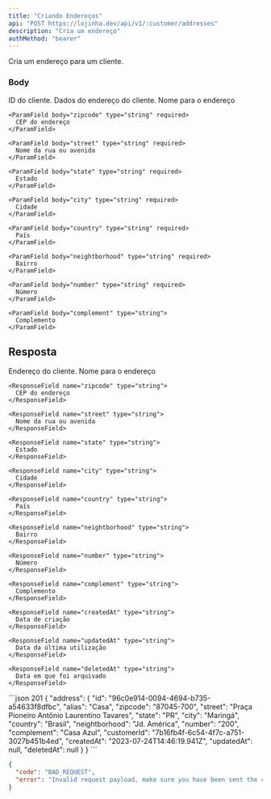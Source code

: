 ```yaml
---
title: "Criando Endereços"
api: "POST https://lojinha.dev/api/v1/:customer/addresses"
description: "Cria um endereço"
authMethod: "bearer"
---
```


Cria um endereço para um cliente.

### Body

<ParamField path="customer" type="uuid" required>
  ID do cliente.
</ParamField>

<ParamField body="address" type="object" required>
  Dados do endereço do cliente.

  <Expandable>
    <ParamField body="alias" type="string">
      Nome para o endereço
    </ParamField>

    <ParamField body="zipcode" type="string" required>
      CEP do endereço
    </ParamField>

    <ParamField body="street" type="string" required>
      Nome da rua ou avenida
    </ParamField>

    <ParamField body="state" type="string" required>
      Estado
    </ParamField>

    <ParamField body="city" type="string" required>
      Cidade
    </ParamField>

    <ParamField body="country" type="string" required>
      País
    </ParamField>

    <ParamField body="neightborhood" type="string" required>
      Bairro
    </ParamField>

    <ParamField body="number" type="string" required>
      Número
    </ParamField>

    <ParamField body="complement" type="string">
      Complemento
    </ParamField>
  </Expandable>
</ParamField>

## Resposta

<ResponseField name="address" type="object">
  Endereço do cliente.

  <Expandable>
    <ResponseField name="alias" type="string">
      Nome para o endereço
    </ResponseField>

    <ResponseField name="zipcode" type="string">
      CEP do endereço
    </ResponseField>

    <ResponseField name="street" type="string">
      Nome da rua ou avenida
    </ResponseField>

    <ResponseField name="state" type="string">
      Estado
    </ResponseField>

    <ResponseField name="city" type="string">
      Cidade
    </ResponseField>

    <ResponseField name="country" type="string">
      País
    </ResponseField>

    <ResponseField name="neightborhood" type="string">
      Bairro
    </ResponseField>

    <ResponseField name="number" type="string">
      Número
    </ResponseField>

    <ResponseField name="complement" type="string">
      Complemento
    </ResponseField>

    <ResponseField name="createdAt" type="string">
      Data de criação
    </ResponseField>

    <ResponseField name="updatedAt" type="string">
      Data da última utilização
    </ResponseField>

    <ResponseField name="deletedAt" type="string">
      Data em que foi arquivado
    </ResponseField>
  </Expandable>
</ResponseField>

<ResponseExample>
```json 201
{
  "address": {
    "id": "96c0e914-0094-4694-b735-a54633f8dfbc",
    "alias": "Casa",
    "zipcode": "87045-700",
    "street": "Praça Pioneiro Antônio Laurentino Tavares",
    "state": "PR",
    "city": "Maringá",
    "country": "Brasil",
    "neightborhood": "Jd. América",
    "number": "200",
    "complement": "Casa Azul",
    "customerId": "7b16fb4f-6c54-4f7c-a751-3027b451b4ed",
    "createdAt": "2023-07-24T14:46:19.941Z",
    "updatedAt": null,
    "deletedAt": null
  }
}
```

```json 400
{
  "code": "BAD_REQUEST",
  "error": "Invalid request payload, make sure you have been sent the correct data."
}
```
</ResponseExample>
